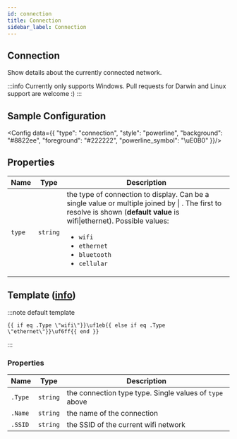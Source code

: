 ```yaml
---
id: connection
title: Connection
sidebar_label: Connection
---
```


## Connection

Show details about the currently connected network.

:::info
Currently only supports Windows. Pull requests for Darwin and Linux support are welcome :)
:::

## Sample Configuration


<Config data={{
  "type": "connection",
  "style": "powerline",
  "background": "#8822ee",
  "foreground": "#222222",
  "powerline_symbol": "\uE0B0"
}}/>

## Properties

| Name   | Type     | Description                                                                                                                                                                                                                                                                                                   |
| ------ | -------- | ------------------------------------------------------------------------------------------------------------------------------------------------------------------------------------------------------------------------------------------------------------------------------------------------------------- |
| `type` | `string` | the type of connection to display. Can be a single value or multiple joined by <inlineCode>\|</inlineCode> . The first to resolve is shown (**default value** is <inlineCode>wifi\|ethernet</inlineCode>). Possible values:<ul><li>`wifi`</li><li>`ethernet`</li><li>`bluetooth`</li><li>`cellular`</li></ul> |

## Template ([info][templates])

:::note default template

```template
{{ if eq .Type \"wifi\"}}\uf1eb{{ else if eq .Type \"ethernet\"}}\uf6ff{{ end }}
```

:::

### Properties

| Name    | Type     | Description                                             |
| ------- | -------- | ------------------------------------------------------- |
| `.Type` | `string` | the connection type type. Single values of `type` above |
| `.Name` | `string` | the name of the connection                              |
| `.SSID` | `string` | the SSID of the current wifi network                    |

[templates]: /docs/configuration/templates
